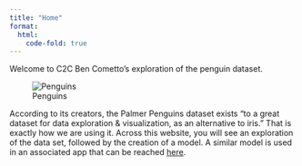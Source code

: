 ```yaml
---
title: "Home"
format:
  html:
    code-fold: true
---
```


Welcome to C2C Ben Cometto's exploration of the penguin dataset.

![Penguins](palmers_penguins.png)

According to its creators, the Palmer Penguins dataset exists "to a great dataset for data exploration & visualization, as an alternative to iris."  That is exactly how we are using it.  Across this website, you will see an exploration of the data set, followed by the creation of a model.  A similar model is used in an associated app that can be reached [here](http://localhost:8090){target="_blank"}.